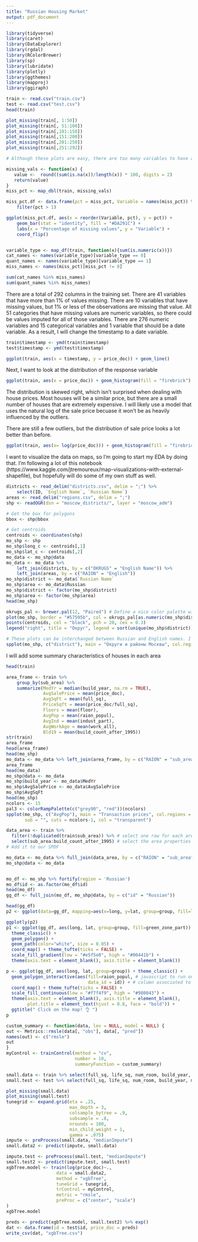 ```yaml
---
title: "Russian Housing Market"
output: pdf_document
---
```


```r
library(tidyverse)
library(caret)
library(DataExplorer)
library(rgdal)
library(RColorBrewer)
library(sp)
library(lubridate)
library(plotly)
library(ggthemes)
library(mapproj)
library(ggiraph)
```

```r
train <- read.csv("train.csv")
test <- read.csv("test.csv")
head(train)

plot_missing(train[, 1:50])
plot_missing(train[, 51:100])
plot_missing(train[,101:150])
plot_missing(train[,151:200])
plot_missing(train[,201:250])
plot_missing(train[,251:292])

# Although these plots are easy, there are too many variables to have a single plot. As an alternative, I will calculate the percentage of missing values for each variable and then plot the ones that are greater than 0. 

missing_vals <- function(x) {
   value <-  round((sum(is.na(x))/length(x)) * 100, digits = 2) 
   return(value)
}
miss_pct <- map_dbl(train, missing_vals)

miss_pct.df <- data.frame(pct = miss_pct, Variable = names(miss_pct)) %>% 
    filter(pct > 1)

ggplot(miss_pct.df, aes(x = reorder(Variable, pct), y = pct)) + 
    geom_bar(stat = "identity", fill = "#DA291C") +
    labs(x = "Percentage of missing values", y = "Variable") +
    coord_flip()


variable_type <- map_df(train, function(x){sum(is.numeric(x))})
cat_names <- names(variable_type)[variable_type == 0]
quant_names <- names(variable_type)[variable_type == 1]
miss_names <- names(miss_pct)[miss_pct != 0]

sum(cat_names %in% miss_names)
sum(quant_names %in% miss_names)
```
There are a total of 292 columns in the training set. There are 41 variables that have more than 1% of values missing. There are 10 variables that have missing values, but 1% or less of the observations are missing that value. All 51 categories that have missing values are numeric variables, so there could be values imputed for all of those variables. There are 276 numeric variables and 15 categorical variables and 1 variable that should be a date variable. As a result, I will change the timestamp to a date variable. 

```r
train$timestamp <- ymd(train$timestamp)
test$timestamp <- ymd(test$timestamp)

ggplot(train, aes(x = timestamp, y = price_doc)) + geom_line()
```

Next, I want to look at the distribution of the response variable
```r
ggplot(train, aes(x = price_doc)) + geom_histogram(fill = "firebrick")
```
The distribution is skewed right, which isn't surprised when dealing with house prices. Most houses will be a similar price, but there are a small number of houses that are extremely expensive. I will likely use a model that uses the natural log of the sale price becuase it won't be as heavily influenced by the outliers. 

There are still a few outliers, but the distribution of sale price looks a lot better than before. 

```r
ggplot(train, aes(x= log(price_doc))) + geom_histogram(fill = "firebrick")
```


I want to visualize the data on maps, so I'm going to start my EDA by doing that. I'm following a lot of this notebook (https://www.kaggle.com/jtremoureux/map-visualizations-with-external-shapefile), but hopefully will do some of my own stuff as well. 

```r
districts <- read_delim("districts.csv", delim = ";") %>% 
    select(ID, `English Name`, `Russian Name`)
areas <- read_delim("regions.csv", delim = ";")
shp <- readOGR(dsn = "moscow_districts/", layer = "moscow_adm")

# Get the box for polygons
bbox <- shp@bbox

# Get centroids
centroids <- coordinates(shp)
mo_shp <- shp
mo_shp$long_c <- centroids[,1]
mo_shp$lat_c <- centroids[,2]
mo_data <- mo_shp@data
mo_data <- mo_data %>% 
    left_join(districts, by = c("OKRUGS" = "English Name")) %>% 
    left_join(areas, by = c("RAION" = "English"))
mo_shp$district <- mo_data$`Russian Name`
mo_shp$area <- mo_data$Russian
mo_shp$district <- factor(mo_shp$district)
mo_shp$area <- factor(mo_shp$area)
head(mo_shp)
```

```r
okrugs_pal <- brewer.pal(12, "Paired") # Define a nice color palette with RColorBrewer
plot(mo_shp, border = "#57595b", col = okrugs_pal[as.numeric(mo_shp$district)], main = "Округи и Районы")
points(centroids, col = "black", pch = 20, cex = 0.3)
legend("right", title = "Округ", legend = sort(unique(mo_shp$district)),  fill = okrugs_pal, border = "#57595b", cex=0.8)
```

```r
# These plots can be interchanged between Russian and English names. I hate transliterated Russian, so almost all plots that I do are in Russian, but all that needs to be done is to switch the column used in the dataset; District corresponds with OKRUGS and area with RAION
spplot(mo_shp, c("district"), main = "Округи и районы Москвы", col.regions=okrugs_pal)
```

I will add some summary characteristics of houses in each area
```r
head(train)

area_frame <- train %>%
    group_by(sub_area) %>%
    summarize(MedYr = median(build_year, na.rm = TRUE),
              AvgSalePrice = mean(price_doc),
              AvgSqFt = mean(full_sq), 
              PriceSqft = mean(price_doc/full_sq),
              Floors = mean(floor),
              AvgPop = mean(raion_popul),
              AvgInd = mean(indust_part),
              AvgWorkAge = mean(work_all),
              Bld19 = mean(build_count_after_1995))
str(train)
area_frame
head(area_frame)
head(mo_shp)
mo_data <- mo_data %>% left_join(area_frame, by = c("RAION" = "sub_area"))
area_frame
head(mo_data)
mo_shp@data <- mo_data
mo_shp$build_year <- mo_data$MedYr
mo_shp$AvgSalePrice <- mo_data$AvgSalePrice
mo_shp$AvgSqFt
head(mo_shp)
ncolors <- 15
pal3 <- colorRampPalette(c("grey90", "red"))(ncolors)
spplot(mo_shp, c("AvgPop"), main = "Transaction prices", col.regions = pal3,
       sub = "", cuts = ncolors-1, col = "transparent")
```

```r

data_area <- train %>%
  filter(!duplicated(train$sub_area)) %>% # select one row for each area
  select(sub_area:build_count_after_1995) # select the area properties
# Add it to our SPDF

mo_data <- mo_data %>% full_join(data_area, by = c("RAION" = "sub_area"))
mo_shp@data <- mo_data


mo_df <- mo_shp %>% fortify(region = 'Russian')
mo_df$id <- as.factor(mo_df$id)
head(mo_df)
gg_df <- full_join(mo_df, mo_shp@data, by = c("id" = "Russian"))

head(gg_df)
p2 <- ggplot(data=gg_df, mapping=aes(x=long, y=lat, group=group, fill=log(AvgSalePrice))) + geom_polygon(color=NA) + scale_fill_distiller(palette="RdBu") + xlab("Lon") + ylab("Lat") + labs(fill="Log(Sale Price)") + coord_map()

ggplotly(p2)
p1 <- ggplot(gg_df, aes(long, lat, group=group, fill=green_zone_part)) +
  theme_classic() +
  geom_polygon() +
  geom_path(color="white", size = 0.05) +
  coord_map() + theme_tufte(ticks = FALSE) + 
  scale_fill_gradient(low = "#e5f5e0", high = "#00441b") +
  theme(axis.text = element_blank(), axis.title = element_blank())

```

```r
p <- ggplot(gg_df, aes(long, lat, group=group)) + theme_classic() +
  geom_polygon_interactive(aes(fill=raion_popul, # javascript to run on click
                               data_id = id)) + # column associated to polygon element
  coord_map() + theme_tufte(ticks = FALSE) +
  scale_fill_continuous(low = "#f7f4f9", high = "#980043") +
  theme(axis.text = element_blank(), axis.title = element_blank(),
        plot.title = element_text(hjust = 0.8, face = "bold")) +
  ggtitle(" Click on the map! 👌 ")
p
```

```r
custom_summary <- function(data, lev = NULL, model = NULL) {
out <- Metrics::rmsle(data[, "obs"], data[, "pred"])
names(out) <- c("rmsle")
out
}
myControl <- trainControl(method = "cv",
                          number = 10,
                          summaryFunction = custom_summary)

small.data <- train %>% select(full_sq, life_sq, num_room, build_year, max_floor, state, price_doc)
small.test <- test %>% select(full_sq, life_sq, num_room, build_year, max_floor, state)

plot_missing(small.data)
plot_missing(small.test)
tunegrid <- expand.grid(eta = .25,
                        max_depth = 3,
                        colsample_bytree = .9,
                        subsample = .8,
                        nrounds = 100,
                        min_child_weight = 1,
                        gamma = .075)
impute <- preProcess(small.data, "medianImpute")
small.data2 <- predict(impute, small.data)

impute.test <- preProcess(small.test, "medianImpute")
small.test2 <- predict(impute.test, small.test)
xgbTree.model <- train(log(price_doc)~.,
                   data = small.data2,
                   method = "xgbTree",
                   tuneGrid = tunegrid,
                   trControl = myControl,
                   metric = "rmsle",
                   preProc = c("center", "scale")
)
xgbTree.model

preds <- predict(xgbTree.model, small.test2) %>% exp()
dat <- data.frame(id = test$id, price_doc = preds)
write_csv(dat, "xgbTree.csv")
```


